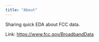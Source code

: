 ```yaml
---
title: "About"
---
```


Sharing quick EDA about FCC data.

Link: [https://www.fcc.gov/BroadbandData](https://www.fcc.gov/BroadbandData)
